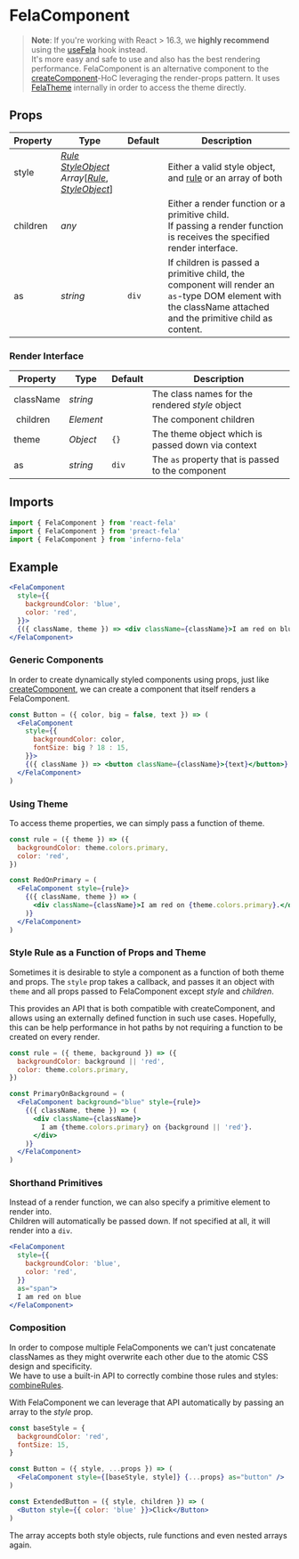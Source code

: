 # FelaComponent

> **Note**: If you're working with React > 16.3, we **highly recommend** using the [useFela](api/react-fela/useFela) hook instead.<br />It's more easy and safe to use and also has the best rendering performance.
> FelaComponent is an alternative component to the [createComponent](api/react-fela/createComponent)-HoC leveraging the render-props pattern. It uses [FelaTheme](api/react-fela/FelaTheme) internally in order to access the theme directly.

## Props

| Property | Type                                                                                                                                                    | Default | Description                                                                                                                                                 |
| -------- | ------------------------------------------------------------------------------------------------------------------------------------------------------- | ------- | ----------------------------------------------------------------------------------------------------------------------------------------------------------- |
| style    | [_Rule_](basics/rules)<br />[_StyleObject_](basics/rules#style-object)<br />_Array_[[_Rule_](basics/rules), [_StyleObject_](basics/rules#style-object)] |         | Either a valid style object, and [rule](basics/rules) or an array of both                                                                                   |
| children | _any_                                                                                                                                                   |         | Either a render function or a primitive child.<br />If passing a render function is receives the specified render interface.                                |
| as       | _string_                                                                                                                                                | `div`   | If children is passed a primitive child, the component will render an `as`-type DOM element with the className attached and the primitive child as content. |

### Render Interface

| Property  | Type      | Default | Description                                       |
| --------- | --------- | ------- | ------------------------------------------------- |
| className | _string_  |         | The class names for the rendered _style_ object   |
|  children | _Element_ |         | The component children                            |
| theme     | _Object_  | `{}`    | The theme object which is passed down via context |
| as        | _string_  | `div`   | The `as` property that is passed to the component |

## Imports

```javascript nocopy
import { FelaComponent } from 'react-fela'
import { FelaComponent } from 'preact-fela'
import { FelaComponent } from 'inferno-fela'
```

## Example

```jsx
<FelaComponent
  style={{
    backgroundColor: 'blue',
    color: 'red',
  }}>
  {({ className, theme }) => <div className={className}>I am red on blue.</div>}
</FelaComponent>
```

### Generic Components

In order to create dynamically styled components using props, just like [createComponent](api/react-fela/createComponent), we can create a component that itself renders a FelaComponent.

```jsx name=Button.js
const Button = ({ color, big = false, text }) => (
  <FelaComponent
    style={{
      backgroundColor: color,
      fontSize: big ? 18 : 15,
    }}>
    {({ className }) => <button className={className}>{text}</button>}
  </FelaComponent>
)
```

### Using Theme

To access theme properties, we can simply pass a function of theme.

```jsx
const rule = ({ theme }) => ({
  backgroundColor: theme.colors.primary,
  color: 'red',
})

const RedOnPrimary = (
  <FelaComponent style={rule}>
    {({ className, theme }) => (
      <div className={className}>I am red on {theme.colors.primary}.</div>
    )}
  </FelaComponent>
)
```

### Style Rule as a Function of Props and Theme

Sometimes it is desirable to style a component as a function of both theme and
props. The `style` prop takes a callback, and passes it an object with `theme`
and all props passed to FelaComponent except _style_ and _children_.

This provides an API that is both compatible with createComponent, and allows
using an externally defined function in such use cases. Hopefully, this can
be help performance in hot paths by not requiring a function to be created on
every render.

```jsx
const rule = ({ theme, background }) => ({
  backgroundColor: background || 'red',
  color: theme.colors.primary,
})

const PrimaryOnBackground = (
  <FelaComponent background="blue" style={rule}>
    {({ className, theme }) => (
      <div className={className}>
        I am {theme.colors.primary} on {background || 'red'}.
      </div>
    )}
  </FelaComponent>
)
```

### Shorthand Primitives

Instead of a render function, we can also specify a primitive element to render into.<br />
Children will automatically be passed down. If not specified at all, it will render into a `div`.

```jsx
<FelaComponent
  style={{
    backgroundColor: 'blue',
    color: 'red',
  }}
  as="span">
  I am red on blue
</FelaComponent>
```

### Composition

In order to compose multiple FelaComponents we can't just concatenate classNames as they might overwrite each other due to the atomic CSS design and specificity.<br />
We have to use a built-in API to correctly combine those rules and styles: [combineRules](api/fela/combineRules).

With FelaComponent we can leverage that API automatically by passing an array to the _style_ prop.

```jsx
const baseStyle = {
  backgroundColor: 'red',
  fontSize: 15,
}

const Button = ({ style, ...props }) => (
  <FelaComponent style={[baseStyle, style]} {...props} as="button" />
)

const ExtendedButton = ({ style, children }) => (
  <Button style={{ color: 'blue' }}>Click</Button>
)
```

The array accepts both style objects, rule functions and even nested arrays again.
